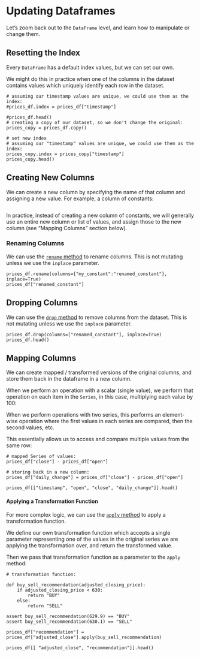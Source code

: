 
# Updating Dataframes


Let's zoom back out to the `DataFrame` level, and learn how to manipulate or change them.


## Resetting the Index


Every `DataFrame` has a default index values, but we can set our own.

We might do this in practice when one of the columns in the dataset contains values which uniquely identify each row in the dataset.

```
# assuming our timestamp values are unique, we could use them as the index:
#prices_df.index = prices_df["timestamp"]

#prices_df.head()
# creating a copy of our dataset, so we don't change the original:
prices_copy = prices_df.copy()

# set new index
# assuming our "timestamp" values are unique, we could use them as the index:
prices_copy.index = prices_copy["timestamp"]
prices_copy.head()
```

## Creating New Columns


We can create a new column by specifying the name of that column and assigning a new value. For example, a column of constants:



```
```


In practice, instead of creating a new column of constants, we will generally use an entire new column or list of values, and assign those to the new column (see "Mapping Columns" section below).

### Renaming Columns

We can use the [`rename` method](https://pandas.pydata.org/docs/reference/api/pandas.DataFrame.rename.html) to rename columns. This is not mutating unless we use the `inplace` parameter.


```
prices_df.rename(columns={"my_constant":"renamed_constant"}, inplace=True)
prices_df["renamed_constant"]
```

## Dropping Columns

We can use the [`drop` method](https://pandas.pydata.org/docs/reference/api/pandas.DataFrame.drop.html) to remove columns from the dataset. This is not mutating unless we use the `inplace` parameter.


```
prices_df.drop(columns=["renamed_constant"], inplace=True)
prices_df.head()
```

## Mapping Columns


We can create mapped / transformed versions of the original columns, and store them back in the dataframe in a new column.

When we perform an operation with a scalar (single value), we perform that operation on each item in the `Series`, in this case, multiplying each value by 100:


When we perform operations with two series, this performs an element-wise operation where the first values in each series are compared, then the second values, etc.

This essentially allows us to access and compare multiple values from the same row:


```
# mapped Series of values:
prices_df["close"] - prices_df["open"]
```

```
# storing back in a new column:
prices_df["daily_change"] = prices_df["close"] - prices_df["open"]

prices_df[["timestamp", "open", "close", "daily_change"]].head()
```

#### Applying a Transformation Function

For more complex logic, we can use the [`apply` method](https://pandas.pydata.org/docs/reference/api/pandas.Series.apply.html) to apply a transformation function.

We define our own transformation function which accepts a single parameter representing one of the values in the original series we are applying the transformation over, and return the transformed value.

Then we pass that transformation function as a parameter to the `apply` method:

```
# transformation function:

def buy_sell_recommendation(adjusted_closing_price):
    if adjusted_closing_price < 630:
        return "BUY"
    else:
        return "SELL"

assert buy_sell_recommendation(629.9) == "BUY"
assert buy_sell_recommendation(630.1) == "SELL"
```

```
prices_df["recommendation"] = prices_df["adjusted_close"].apply(buy_sell_recommendation)

prices_df[[ "adjusted_close", "recommendation"]].head()
```
